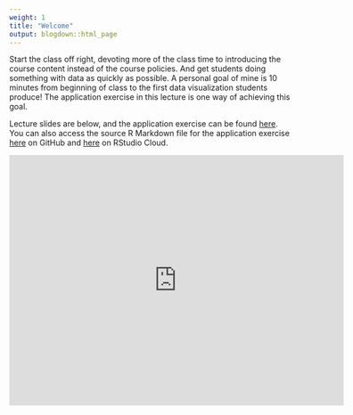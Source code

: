 ```yaml
---
weight: 1
title: "Welcome"
output: blogdown::html_page
---
```


Start the class off right, devoting more of the class time to introducing the 
course content instead of the course policies. And get students doing something 
with data as quickly as possible. A personal goal of mine is 10 minutes from 
beginning of class to the first data visualization students produce! The 
application exercise in this lecture is one way of achieving this goal.

Lecture slides are below, and the application exercise can be found [here](/appex/ae-01-un-votes/ae-01-un-votes.html). You can also access the 
source R Markdown file for the application exercise 
[here](https://github.com/rstudio-education/datascience-box/blob/master/appex/ae-01-un-votes/ae-01-un-votes.Rmd) on GitHub 
and [here](https://rstudio.cloud/spaces/1655/project/32445) on RStudio Cloud.

<center>
<iframe src="https://datasciencebox.org/slides/u0_d01-welcome/u0_d01-welcome.html#1" width="600" height="450" frameborder="0"></iframe>
</center>
